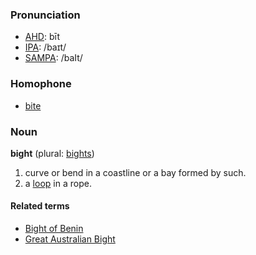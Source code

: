 ===Pronunciation===
*[[w:AHD|AHD]]: bīt
*[[w:IPA|IPA]]: /baɪt/
*[[w:SAMPA|SAMPA]]: /baIt/

=== Homophone ===
*[[bite]]

=== Noun ===

'''bight''' (plural: [[bights]])

# curve or bend in a coastline or a bay formed by such.
# a [[loop]] in a rope.

==== Related terms ====
*[[Bight of Benin]]
*[[Great Australian Bight]]